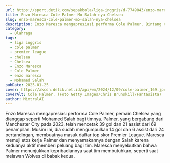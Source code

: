 ```yaml
---
url: https://sport.detik.com/sepakbola/liga-inggris/d-7749843/enzo-maresca-cole-palmer-mo-salah-nya-chelsea
title: Enzo Maresca Cole Palmer Mo Salah-nya Chelsea
slug: enzo-maresca-cole-palmer-mo-salah-nya-chelsea
description: Enzo Maresca mengapresiasi performa Cole Palmer. Bintang Chelsea itu diakuinya seperti Mohamed Salah bagi timnya.
category:
  - Olahraga
tags:
  - liga inggris
  - cole palmer
  - premier league
  - chelsea
  - Chelsea
  - Enzo Maresca
  - Cole Palmer
  - enzo maresca
  - Mohamed Salah
pubDate: 2025-01-25
cover: https://akcdn.detik.net.id/api/wm/2024/12/09/cole-palmer_169.jpeg?wid=54&w=650&v=1&t=jpeg
coverAlt: Cole Palmer. (Foto Getty Images/Chris Brunskill/Fantasista)
author: MixtralAI
---
```

Enzo Maresca mengapresiasi performa Cole Palmer, pemain Chelsea yang dianggap seperti Mohamed Salah bagi timnya. Palmer, yang bergabung dari Manchester City pada 2023, telah mencetak 39 gol dan 21 assist dari 69 penampilan. Musim ini, dia sudah mengumpulkan 14 gol dan 6 assist dari 24 pertandingan, membuatnya masuk daftar top skor Premier League. Maresca memuji etos kerja Palmer dan menyamakannya dengan Salah karena keduanya aktif memberi peluang bagi tim. Maresca menyebutkan bahwa Palmer menunjukkan kepribadiannya saat tim membutuhkan, seperti saat melawan Wolves di babak kedua.
